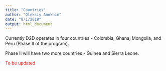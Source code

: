 ```yaml
---
title: "Countries"
author: "Oleksiy Anokhin"
date: "8/1/2019"
output: html_document
---
```


Currently D2D operates in four countries - Colombia, Ghana, Mongolia, and Peru (Phase II of the program).

Phase II will have two more countries - Guinea and Sierra Leone. 

<span style="color:red">To be updated</span>

